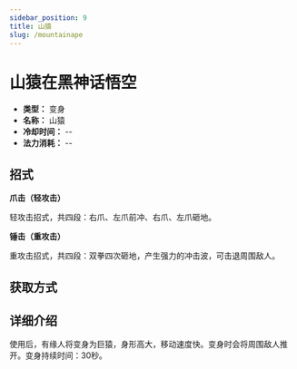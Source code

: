 ```yaml
---
sidebar_position: 9
title: 山猿
slug: /mountainape
---
```


# 山猿在黑神话悟空

- **类型：** 变身
- **名称：** 山猿
- **冷却时间：** --
- **法力消耗：** --

## 招式

**爪击（轻攻击）**

轻攻击招式，共四段：右爪、左爪前冲、右爪、左爪砸地。

**锤击（重攻击）**

重攻击招式，共四段：双拳四次砸地，产生强力的冲击波，可击退周围敌人。

## 获取方式

## 详细介绍

使用后，有缘人将变身为巨猿，身形高大，移动速度快。变身时会将周围敌人推开。变身持续时间：30秒。